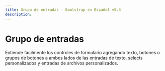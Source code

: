 ```yaml
---
title: Grupo de entradas · Bootstrap en Español v5.3
description: 
---
```

# Grupo de entradas

Extiende fácilmente los controles de formulario agregando texto, botones o grupos de botones a ambos lados de las entradas de texto, selects personalizados y entradas de archivos personalizados.